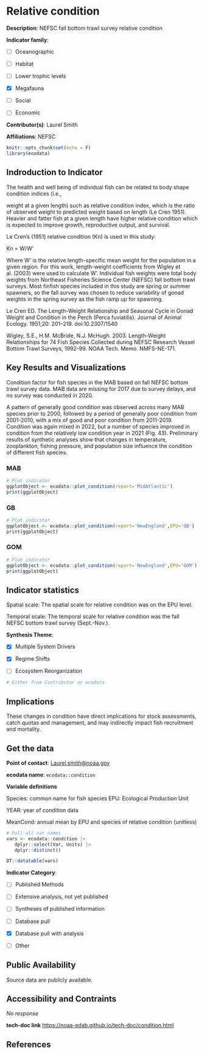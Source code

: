 # Relative condition

**Description**: NEFSC fall bottom trawl survey relative condition

**Indicator family**: 

- [ ] Oceanographic
- [ ] Habitat
- [ ] Lower trophic levels
- [X] Megafauna
- [ ] Social
- [ ] Economic

**Contributor(s)**: Laurel Smith

**Affiliations**: NEFSC

```{r echo=FALSE}
knitr::opts_chunk$set(echo = F)
library(ecodata)
```
## Indroduction to Indicator
The health and well being of individual fish can be related to body shape condition indices (i.e.,
weight at a given length) such as relative condition index, which is the ratio of observed weight to predicted weight based on length (Le Cren 1951). Heavier and fatter fish at a given length have higher relative condition which is expected to improve growth, reproductive output, and survival.

Le Cren’s (1951) relative condition (Kn) is used in this study:
Kn = W/W’
Where W’ is the relative length-specific mean weight for the population in a given region. For this work, length-weight coefficients from Wigley et al. (2003) were used to calculate W’. Individual fish weights were total body weights from Northeast Fisheries Science Center (NEFSC) fall bottom trawl surveys. Most finfish species included in this study are spring or summer spawners, so the fall survey was chosen to reduce variability of gonad weights in the spring survey as the fish ramp up for spawning.

Le Cren ED. The Length-Weight Relationship and Seasonal Cycle in Gonad Weight and Condition in the Perch (Perca fuviatilis). Journal of Animal Ecology. 1951;20: 201–219. doi:10.2307/1540

Wigley, S.E., H.M. McBride, N.J. McHugh. 2003. Length-Weight Relationships for 74 Fish Species Collected during NEFSC Research Vessel Bottom Trawl Surveys, 1992-99. NOAA Tech. Memo. NMFS-NE-171.

## Key Results and Visualizations
Condition factor for fish species in the MAB based on fall NEFSC bottom trawl survey data. MAB data are missing for 2017 due to survey delays, and no survey was conducted in 2020.

A pattern of generally good condition was observed across many MAB species prior to 2000, followed by a period of generally poor condition from 2001-2010, with a mix of good and poor condition from 2011-2019. Condition was again mixed in 2022, but a number of species improved in condition from the relatively low condition year in 2021 (Fig. 43). Preliminary results of synthetic analyses show that changes in temperature, zooplankton, fishing pressure, and population size influence the condition of different fish species.

### MAB

```{r plot_conditionMAB}
# Plot indicator
ggplotObject <- ecodata::plot_condition(report='MidAtlantic')
print(ggplotObject)
```

### GB

```{r plot_conditionNEGB}
# Plot indicator
ggplotObject <- ecodata::plot_condition(report='NewEngland',EPU='GB')
print(ggplotObject)
```

### GOM

```{r plot_conditionNEGOM}
# Plot indicator
ggplotObject <- ecodata::plot_condition(report='NewEngland',EPU='GOM')
print(ggplotObject)
```

## Indicator statistics 
Spatial scale: The spatial scale for relative condition was on the EPU level.

Temporal scale: The temporal scale for relative condition was the fall NEFSC bottom trawl survey (Sept.-Nov.).

**Synthesis Theme**:

- [X] Multiple System Drivers
- [X] Regime Shifts
- [ ] Ecosystem Reorganization

```{r autostats_condition}
# Either from Contributor or ecodata
```

## Implications
These changes in condition have direct implications for stock assessments, catch quotas and management, and may indirectly impact fish recruitment and mortality.

## Get the data

**Point of contact**: [Laurel.smith@noaa.gov](Laurel.smith@noaa.gov){.email}

**ecodata name**: `ecodata::condition`

**Variable definitions**

Species: common name for fish species EPU: Ecological Production Unit 
YEAR: year of condition data 
MeanCond: annual mean by EPU and species of relative condition (unitless)

```{r vars_condition}
# Pull all var names
vars <- ecodata::condition |>
   dplyr::select(Var, Units) |>
   dplyr::distinct()

DT::datatable(vars)
```
**Indicator Category**:

- [ ] Published Methods
- [ ] Extensive analysis, not yet published
- [ ] Syntheses of published information
- [ ] Database pull
- [X] Database pull with analysis
- [ ] Other

## Public Availability

Source data are publicly available.

## Accessibility and Contraints

_No response_

**tech-doc link**
<https://noaa-edab.github.io/tech-doc/condition.html>

## References

